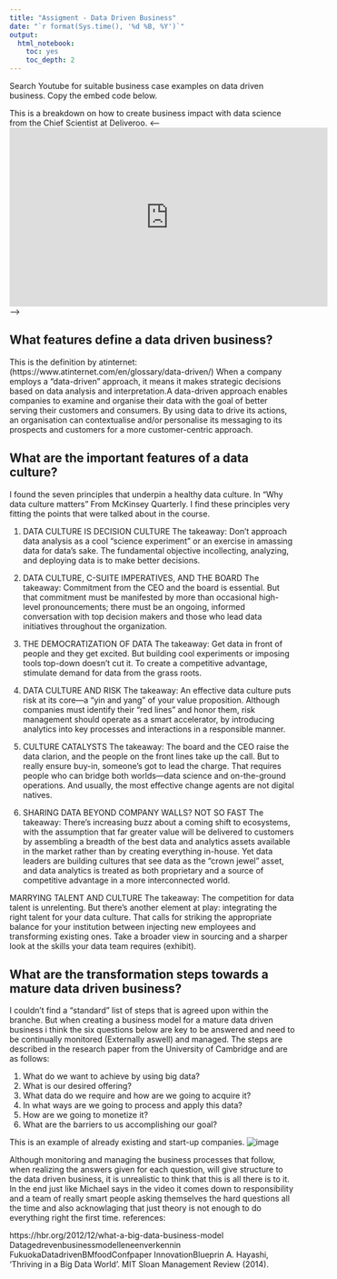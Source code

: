 ```yaml
---
title: "Assigment - Data Driven Business"
date: "`r format(Sys.time(), '%d %B, %Y')`"
output:
  html_notebook:
    toc: yes
    toc_depth: 2
---
```


Search Youtube for suitable business case examples on data driven business. Copy the embed code below.

This is a breakdown on how to create business impact with data science from the Chief Scientist at Deliveroo.
<---- <iframe width="560" height="315" src="https://www.youtube.com/embed/7iZ-oR3jLXM" title="YouTube video player" frameborder="0" allow="accelerometer; autoplay; clipboard-write; encrypted-media; gyroscope; picture-in-picture" allowfullscreen></iframe> ---->


## What features define a data driven business?
This is the definition by atinternet: (https://www.atinternet.com/en/glossary/data-driven/)
When a company employs a “data-driven” approach, it means it makes strategic decisions based on data analysis and interpretation.A data-driven approach enables companies to examine and organise their data with the goal of better serving their customers and consumers. By using data to drive its actions, an organisation can contextualise and/or personalise its messaging to its prospects and customers for a more customer-centric approach.


## What are the important features of a data culture?
I found the seven principles that underpin a healthy data culture. In "Why data culture matters" From McKinsey Quarterly. I find these principles very fitting the points that were talked about in the course.

1. DATA CULTURE IS DECISION CULTURE 
The takeaway: Don’t approach data analysis as a cool “science experiment” or an exercise in amassing data for data’s sake. The fundamental objective incollecting, analyzing, and deploying data is to make better decisions.

2. DATA CULTURE, C-SUITE IMPERATIVES, AND THE BOARD 
The takeaway: Commitment from the CEO and the board is essential. But that commitment must be manifested by more than occasional high-level pronouncements; there must be an ongoing, informed conversation with top decision makers and those who lead data initiatives throughout the organization.

3. THE DEMOCRATIZATION OF DATA
The takeaway: Get data in front of people and they get excited. But building cool experiments or imposing tools top-down doesn’t cut it. To create a competitive advantage, stimulate demand for data from the grass roots.

4. DATA CULTURE AND RISK
The takeaway: An effective data culture puts risk at its core—a “yin and yang” of your value proposition. Although companies must identify their “red lines” and honor them, risk management should operate as a smart accelerator, by introducing analytics into key processes and interactions in a responsible manner.

5. CULTURE CATALYSTS
The takeaway: The board and the CEO raise the data clarion, and the people on the front lines take up the call. But to really ensure buy-in, someone’s got to lead the charge. That requires people who can bridge both worlds—data science and on-the-ground operations. And usually, the most effective change agents are not digital natives. 

6. SHARING DATA BEYOND COMPANY WALLS? NOT SO FAST
The takeaway: There’s increasing buzz about a coming shift to ecosystems, with the assumption that far greater value will be delivered to customers by assembling a breadth of the best data and analytics assets available in the market rather than by creating everything in-house. Yet data leaders are building cultures that see data as the “crown jewel” asset, and data analytics is treated as both proprietary and a source of competitive advantage in a more interconnected world.

MARRYING TALENT AND CULTURE
The takeaway: The competition for data talent is unrelenting. But there’s another element at play: integrating the right talent for your data culture. That calls for striking the appropriate balance for your institution between injecting new employees and transforming existing ones. Take a broader view in sourcing and a sharper look at the skills your data team requires (exhibit).

## What are the transformation steps towards a mature data driven business?
I couldn't find a "standard" list of steps that is agreed upon within the branche. But when creating a business model for a mature data driven business i think the six questions below are key to be answered and need to be continually monitored (Externally aswell) and managed. The steps are described in the research paper from the University of Cambridge and are as follows:

1. What do we want to achieve by using big data?
2. What is our desired offering?
3. What data do we require and how are we going to acquire it?
4. In what ways are we going to process and apply this data?
5. How are we going to monetize it?
6. What are the barriers to us accomplishing our goal?

This is an example of already existing and start-up companies.
![image](https://user-images.githubusercontent.com/85441972/137727016-0f4ec8c3-c755-4763-a355-ff2c0f9ef0c9.png)

Although monitoring and managing the business processes that follow, when realizing the answers given for each question, will give structure to the data driven business, it is unrealistic to think that this is all there is to it. In the end just like Michael says in the video it comes down to responsibility and a team of really smart people asking themselves the hard questions all the time and also acknowlaging that just theory is not enough to do everything right the first time. 
references:

https://hbr.org/2012/12/what-a-big-data-business-model
Datagedrevenbusinessmodelleneenverkennin 
FukuokaDatadrivenBMfoodConfpaper
InnovationBlueprin
A. Hayashi, ‘Thriving in a Big Data World’. MIT Sloan Management Review (2014).
